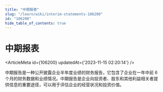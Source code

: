 ```yaml
---
title: "中期报表"
slug: "/learn/wiki/interim-statements-106200"
id: "106200"
hide_table_of_contents: true
---
```



# 中期报表

<ArticleMeta id={106200} updatedAt={'2023-11-15 02:20:14'} />
<div className='border-solid border-b border-t-0 my-4 border-[var(--ifm-color-gray-300)]' />

中期报告是一种公开披露企业半年度业绩的财务报告，它包含了企业在一年中前 6 个月的财务数据和业绩情况。中期报告是企业向投资者、股东和其他利益相关者提供信息的重要途径，可以用于评估企业的经营状况和投资价值。
